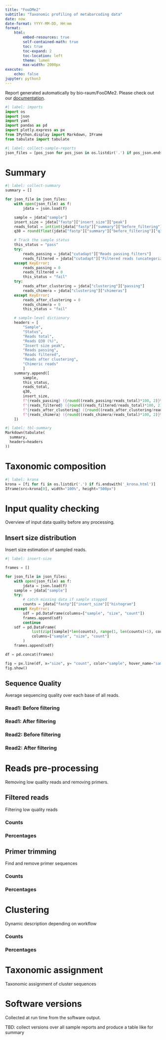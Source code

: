 ```yaml
---
title: "FooDMe2"
subtitle: "Taxonomic profiling of metabarcoding data"
date: now
date-format: YYYY-MM-DD, HH:mm
format:
    html:
        embed-resources: true
        self-contained-math: true
        toc: true
        toc-expand: 2
        toc-location: left
        theme: lumen
        max-width: 2000px
execute:
    echo: false
jupyter: python3
---
```


Report generated automatically by bio-raum/FooDMe2. Please check out our [documentation](https://bio-raum.github.io/FooDMe2/latest/).

```python
#| label: imports
import os
import json
import yaml
import pandas as pd
import plotly.express as px
from IPython.display import Markdown, IFrame
from tabulate import tabulate
```

```python
#| label: collect-sample-reports
json_files = [pos_json for pos_json in os.listdir('.') if pos_json.endswith('.report.json')]
```

# Summary

```python
#| label: collect-summary
summary = []

for json_file in json_files:
    with open(json_file) as f:
        jdata = json.load(f)

    sample = jdata["sample"]
    insert_size = jdata["fastp"]["insert_size"]["peak"]
    reads_total = int(int(jdata["fastp"]["summary"]["before_filtering"]["total_reads"])/2)
    q30 = round(float(jdata["fastp"]["summary"]["before_filtering"]["q30_rate"]),2)*100

    # Track the sample status
    this_status = "pass"
    try:
        reads_passing = jdata["cutadapt"]["Reads passing filters"]
        reads_filtered = jdata["cutadapt"]["Filtered reads (uncategorized)"]
    except KeyError:
        reads_passing = 0
        reads_filtered = 0
        this_status = "fail"
    try:
        reads_after_clustering = jdata["clustering"]["passing"]
        reads_chimera = jdata["clustering"]["chimeras"]
    except KeyError:
        reads_after_clustering = 0
        reads_chimera = 0
        this_status = "fail"

    # sample-level dictionary
    headers = [
        "Sample",
        "Status",
        "Reads total",
        "Reads Q30 (%)",
        "Insert size peak",
        "Reads passing",
        "Reads filtered",
        "Reads after clustering",
        "Chimeric reads"
        ]
    summary.append([
        sample,
        this_status,
        reads_total,
        q30,
        insert_size,
        f"{reads_passing} ({round((reads_passing/reads_total)*100, 2)}%)",
        f"{reads_filtered} ({round((reads_filtered/reads_total)*100, 2)}%)",
        f"{reads_after_clustering} ({round((reads_after_clustering/reads_total)*100, 2)}%)",
        f"{reads_chimera} ({round((reads_chimera/reads_total)*100, 2)}%)",
    ])
```

```python
#| label: tbl-summary
Markdown(tabulate(
  summary,
  headers=headers
))
```

# Taxonomic composition

```python
#| label: krona
krona = [fi for fi in os.listdir('.') if fi.endswith('_krona.html')]
IFrame(src=krona[0], width="100%", height="500px")
```

# Input quality checking

Overview of input data quality before any processing.

## Insert size distribution

Insert size estimation of sampled reads.

```python
#| label: insert-size

frames = []

for json_file in json_files:
    with open(json_file) as f:
        jdata = json.load(f)
    sample = jdata["sample"]
    try:
        # catch missing data if sample stopped
        counts = jdata["fastp"]["insert_size"]["histogram"]
    except KeyError:
        sdf = pd.DataFrame(columns=["sample", "size", "count"])
        frames.append(sdf)
        continue
    sdf = pd.DataFrame(
            list(zip([sample]*len(counts), range(1, len(counts)+1), counts)),
            columns=["sample", "size", "count"]
        )
    frames.append(sdf)

df = pd.concat(frames)

fig = px.line(df, x="size", y= "count", color="sample", hover_name="sample", line_shape="spline", template="simple_white")
fig.show()
```

## Sequence Quality

Average sequencing quality over each base of all reads.

::: {.panel-tabset}

### Read1: Before filtering

### Read1: After filtering

### Read2: Before filtering

### Read2: After filtering

:::

# Reads pre-processing

Removing low quality reads and removing primers.

## Filtered reads

Filtering low quality reads

::: {.panel-tabset}

### Counts

### Percentages

:::

## Primer trimming

Find and remove primer sequences

::: {.panel-tabset}

### Counts

### Percentages

:::

# Clustering

Dynamic description depending on workflow

::: {.panel-tabset}

### Counts

### Percentages

:::

# Taxonomic assignment

Taxonomic assignment of cluster sequences

# Software versions

Collected at run time from the software output.

TBD: collect versions over all sample reports and produce a table like for summary